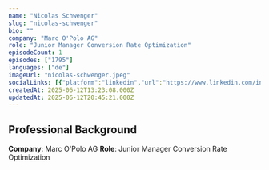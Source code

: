 ```yaml
---
name: "Nicolas Schwenger"
slug: "nicolas-schwenger"
bio: ""
company: "Marc O'Polo AG"
role: "Junior Manager Conversion Rate Optimization"
episodeCount: 1
episodes: ["1795"]
languages: ["de"]
imageUrl: "nicolas-schwenger.jpeg"
socialLinks: [{"platform":"linkedin","url":"https://www.linkedin.com/in/nicolas-schwenger/"}]
createdAt: 2025-06-12T13:23:08.000Z
updatedAt: 2025-06-12T20:45:21.000Z
---
```


## Professional Background

**Company**: Marc O'Polo AG
**Role**: Junior Manager Conversion Rate Optimization
